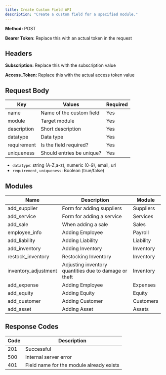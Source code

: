 ```yaml
---
title: Create Custom Field API
description: "Create a custom field for a specified module."
---
```


**Method:** POST <br />

**Bearer Token:** Replace this with an actual token in the request

## Headers
**Subscription:** Replace this with the subscription value <br />

**Access_Token:** Replace this with the actual access token value

## Request Body

| Key          | Values                          | Required |
| ------------ | ------------------------------- | -------- |
| name         | Name of the custom field        | Yes      |
| module       | Target module                   | Yes      |
| description  | Short description               | Yes      |
| datatype     | Data type                       | Yes      |
| requirement  | Is the field required?          | Yes      |
| uniqueness   | Should entries be unique?       | Yes      |

- `datatype`: string (A-Z,a-z), numeric (0-9), email, url
- `requirement`, `uniqueness`: Boolean (true/false)

## Modules

| Name                | Description                      | Module    |
| ------------------- | -------------------------------- | --------- |
| add_supplier        | Form for adding suppliers        | Suppliers |
| add_service         | Form for adding a service         | Services  |
| add_sale            | When adding a sale                | Sales     |
| employee_info       | Adding Employee                   | Payroll   |
| add_liability       | Adding Liability                  | Liability |
| add_inventory       | Adding Inventory                  | Inventory |
| restock_inventory   | Restocking Inventory              | Inventory |
| inventory_adjustment| Adjusting inventory quantities due to damage or theft | Inventory |
| add_expense         | Adding Employee                   | Expenses  |
| add_equity          | Adding Equity                    | Equity    |
| add_customer        | Adding Customer                   | Customers |
| add_asset           | Adding Asset                      | Assets    |

## Response Codes

| Code | Description                                 |
| ---- | ------------------------------------------- |
| 201  | Successful                                  |
| 500  | Internal server error                       |
| 401  | Field name for the module already exists    |
